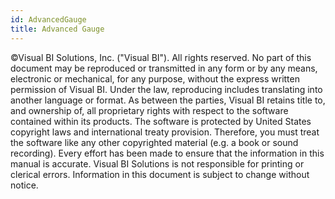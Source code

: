 ```yaml
---
id: AdvancedGauge
title: Advanced Gauge
---
```

 

©Visual BI Solutions, Inc. ("Visual BI"). All rights reserved. No part
of this document may be reproduced or transmitted in any form or by any
means, electronic or mechanical, for any purpose, without the express
written permission of Visual BI. Under the law, reproducing includes
translating into another language or format. As between the parties,
Visual BI retains title to, and ownership of, all proprietary rights
with respect to the software contained within its products. The software
is protected by United States copyright laws and international treaty
provision. Therefore, you must treat the software like any other
copyrighted material (e.g. a book or sound recording). Every effort has
been made to ensure that the information in this manual is accurate.
Visual BI Solutions is not responsible for printing or clerical errors.
Information in this document is subject to change without notice.
 